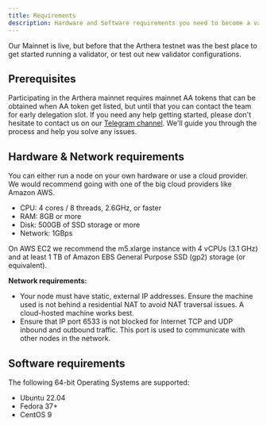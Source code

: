 ```yaml
---
title: Requirements
description: Hardware and Software requirements you need to become a validator on Arthera
---
```


Our Mainnet is live, but before that the Arthera testnet was the best place to get started running a validator, or test out new validator configurations.

## Prerequisites

Participating in the Arthera mainnet requires mainnet AA tokens that can be obtained when AA token get listed, but until that you can contact the team for early delegation slot.
If you need any help getting started, please don't hesitate to contact us on our [Telegram channel](https://t.me/artherachain). We'll guide you through the process and help you solve any issues.

## Hardware & Network requirements

You can either run a node on your own hardware or use a cloud provider. We would recommend going with one of the big cloud providers like Amazon AWS.

- CPU: 4 cores / 8 threads, 2.6GHz, or faster
- RAM: 8GB or more
- Disk: 500GB of SSD storage or more
- Network: 1GBps

On AWS EC2 we recommend the m5.xlarge instance with 4 vCPUs (3.1 GHz) and at least 1 TB of Amazon EBS General Purpose SSD (gp2) storage (or equivalent).

**Network requirements:**

- Your node must have static, external IP addresses. Ensure the machine used is not behind a residential NAT to avoid NAT traversal issues. A cloud-hosted machine works best.
- Ensure that IP port 6533 is not blocked for Internet TCP and UDP inbound and outbound traffic. This port is used to communicate with other nodes in the network.

## Software requirements

The following 64-bit Operating Systems are supported:

- Ubuntu 22.04
- Fedora 37+
- CentOS 9
